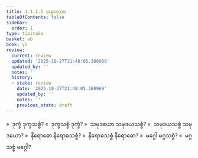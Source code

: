 ```yaml
---
title: 1.1.1.1 အနုလောမ
tableOfContents: false
sidebar:
  order: 1
type: tipitaka
basket: ab
book: y5
review:
  current: review
  updated: '2025-10-27T21:48:05.380969'
  updated_by: ''
  notes: ''
  history:
  - state: review
    date: '2025-10-27T21:48:05.380969'
    updated_by: ''
    notes: ''
    previous_state: draft
---
```



<ReviewStatus review={frontmatter.review} showDetails={true} />

<HypothesisAnnotation frontmatter={frontmatter} />

<DynamicBreadcrumb />

<Division number="2" book="y5" e="ch" v="33" p="205">

<Paragraph number="3" book="y5">
»  ဒုက္ခံ ဒုက္ခသစ္စံ?
</Paragraph>

<Paragraph number="4" book="y5">
«  ဒုက္ခသစ္စံ ဒုက္ခံ?
</Paragraph>

<Paragraph number="5" book="y5">
»  သမုဒယော သမုဒယသစ္စံ?
</Paragraph>

<Paragraph number="6" book="y5">
«  သမုဒယသစ္စံ သမုဒယော?
</Paragraph>

<Paragraph number="7" book="y5">
»  နိရောဓော နိရောဓသစ္စံ?
</Paragraph>

<Paragraph number="8" book="y5">
«  နိရောဓသစ္စံ နိရောဓော?
</Paragraph>

<Paragraph number="9" book="y5">
»  မဂ္ဂေါ မဂ္ဂသစ္စံ?
</Paragraph>

<Paragraph number="10" book="y5">
«  မဂ္ဂသစ္စံ မဂ္ဂေါ?
</Paragraph>
</Division>